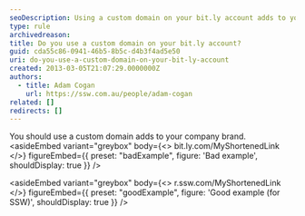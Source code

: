 ```yaml
---
seoDescription: Using a custom domain on your bit.ly account adds to your company brand.
type: rule
archivedreason:
title: Do you use a custom domain on your bit.ly account?
guid: cda55c86-0941-46b5-8b5c-d4b3f4ad5e50
uri: do-you-use-a-custom-domain-on-your-bit-ly-account
created: 2013-03-05T21:07:29.0000000Z
authors:
  - title: Adam Cogan
    url: https://ssw.com.au/people/adam-cogan
related: []
redirects: []
---
```


You should use a custom domain adds to your company brand.
<asideEmbed
  variant="greybox"
  body={<>
    bit.ly.com/MyShortenedLink
  </>}
  figureEmbed={{
    preset: "badExample",
    figure: 'Bad example',
    shouldDisplay: true
  }}
/>

<asideEmbed
  variant="greybox"
  body={<>
    r.ssw.com/MyShortenedLink
  </>}
  figureEmbed={{
    preset: "goodExample",
    figure: 'Good example (for SSW)',
    shouldDisplay: true
  }}
/>